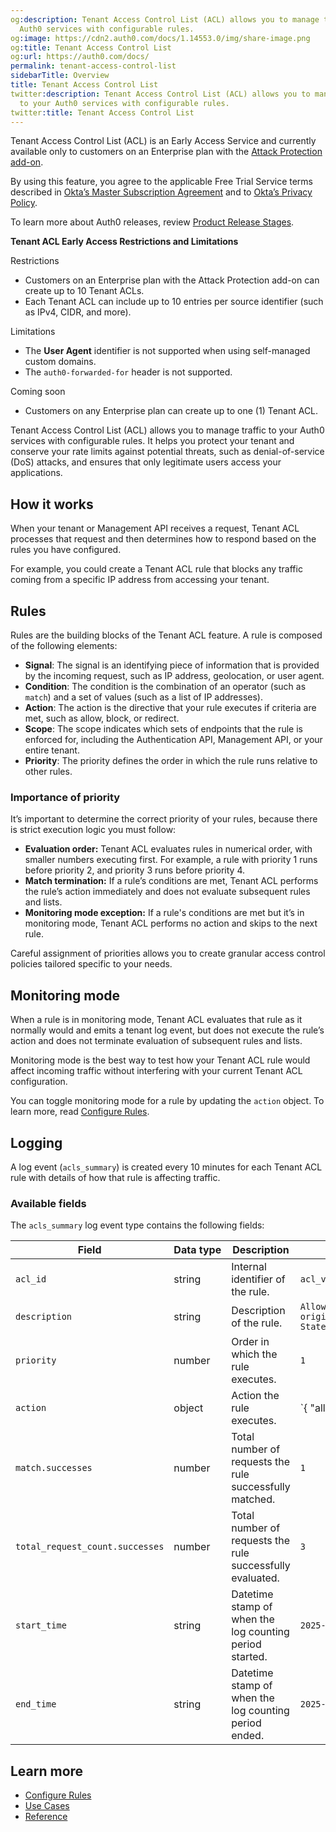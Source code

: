 ```yaml
---
og:description: Tenant Access Control List (ACL) allows you to manage traffic to your
  Auth0 services with configurable rules.
og:image: https://cdn2.auth0.com/docs/1.14553.0/img/share-image.png
og:title: Tenant Access Control List
og:url: https://auth0.com/docs/
permalink: tenant-access-control-list
sidebarTitle: Overview
title: Tenant Access Control List
twitter:description: Tenant Access Control List (ACL) allows you to manage traffic
  to your Auth0 services with configurable rules.
twitter:title: Tenant Access Control List
---
```


<Callout icon="file-lines" color="#0EA5E9" iconType="regular">

Tenant Access Control List (ACL) is an Early Access Service and currently available only to customers on an Enterprise plan with the [Attack Protection add-on](https://www.auth0.com/pricing).

By using this feature, you agree to the applicable Free Trial Service terms described in [Okta’s Master Subscription Agreement](https://www.okta.com/agreements/) and to [Okta’s Privacy Policy](https://www.okta.com/privacy-policy/).

To learn more about Auth0 releases, review [Product Release Stages](/docs/troubleshoot/product-lifecycle/product-release-stages).

</Callout>

<Callout icon="file-lines" color="#0EA5E9" iconType="regular">

**Tenant ACL Early Access Restrictions and Limitations**

Restrictions

* Customers on an Enterprise plan with the Attack Protection add-on can create up to 10 Tenant ACLs.
* Each Tenant ACL can include up to 10 entries per source identifier (such as IPv4, CIDR, and more).

Limitations

* The **User Agent** identifier is not supported when using self-managed custom domains.
* The `auth0-forwarded-for` header is not supported.

Coming soon

* Customers on any Enterprise plan can create up to one (1) Tenant ACL.

</Callout>

Tenant Access Control List (ACL) allows you to manage traffic to your Auth0 services with configurable rules. It helps you protect your tenant and conserve your rate limits against potential threats, such as denial-of-service (DoS) attacks, and ensures that only legitimate users access your applications.

## How it works

When your tenant or <Tooltip tip="Management API: A product to allow customers to perform administrative tasks." cta="View Glossary" href="/docs/glossary?term=Management+API">Management API</Tooltip> receives a request, Tenant ACL processes that request and then determines how to respond based on the rules you have configured.

For example, you could create a Tenant ACL rule that blocks any traffic coming from a specific IP address from accessing your tenant.

## Rules

Rules are the building blocks of the Tenant ACL feature. A rule is composed of the following elements:

* **Signal**: The signal is an identifying piece of information that is provided by the incoming request, such as IP address, geolocation, or user agent.
* **Condition**: The condition is the combination of an operator (such as `match`) and a set of values (such as a list of IP addresses).
* **Action**: The action is the directive that your rule executes if criteria are met, such as allow, block, or redirect.
* **Scope**: The scope indicates which sets of endpoints that the rule is enforced for, including the Authentication API, Management API, or your entire tenant.
* **Priority**: The priority defines the order in which the rule runs relative to other rules.

### Importance of priority

It’s important to determine the correct priority of your rules, because there is strict execution logic you must follow:

* **Evaluation order:** Tenant ACL evaluates rules in numerical order, with smaller numbers executing first. For example, a rule with priority 1 runs before priority 2, and priority 3 runs before priority 4.
* **Match termination:** If a rule’s conditions are met, Tenant ACL performs the rule’s action immediately and does not evaluate subsequent rules and lists.​
* **Monitoring mode exception:** If a rule's conditions are met but it’s in monitoring mode, Tenant ACL performs no action and skips to the next rule.

Careful assignment of priorities allows you to create granular access control policies tailored specific to your needs.

## Monitoring mode

When a rule is in monitoring mode, Tenant ACL evaluates that rule as it normally would and emits a tenant log event, but does not execute the rule’s action and does not terminate evaluation of subsequent rules and lists.

Monitoring mode is the best way to test how your Tenant ACL rule would affect incoming traffic without interfering with your current Tenant ACL configuration.

You can toggle monitoring mode for a rule by updating the `action` object. To learn more, read [Configure Rules](/docs/secure/tenant-access-control-list/configure-rules).

## Logging

A log event (`acls_summary`) is created every 10 minutes for each Tenant ACL rule with details of how that rule is affecting traffic.

### Available fields

The `acls_summary` log event type contains the following fields:

<table class="table"><thead>
<tr>
<th><strong>Field</strong></th>
<th><strong>Data type</strong></th>
<th><strong>Description</strong></th>
<th><strong>Example</strong></th>
</tr>
</thead>
<tbody>
<tr>
<td><code>acl_id</code></td>
<td>string</td>
<td>Internal identifier of the rule.</td>
<td><code>acl_vENikGo5fcJd7FYMLvjKKP</code></td>
</tr>
<tr>
<td><code>description</code></td>
<td>string</td>
<td>Description of the rule.</td>
<td><code>Allow traffic that originates from the United States.</code></td>
</tr>
<tr>
<td><code>priority</code></td>
<td>number</td>
<td>Order in which the rule executes.</td>
<td><code>1</code></td>
</tr>
<tr>
<td><code>action</code></td>
<td>object</td>
<td>Action the rule executes.</td>
<td>`{ "allow": true }`</td>
</tr>
<tr>
<td><code>match.successes</code></td>
<td>number</td>
<td>Total number of requests the rule successfully matched.</td>
<td><code>1</code></td>
</tr>
<tr>
<td><code>total_request_count.successes</code></td>
<td>number</td>
<td>Total number of requests the rule successfully evaluated.</td>
<td><code>3</code></td>
</tr>
<tr>
<td><code>start_time</code></td>
<td>string</td>
<td>Datetime stamp of when the log counting period started.</td>
<td><code>2025-03-19T16:11:07.429Z</code></td>
</tr>
<tr>
<td><code>end_time</code></td>
<td>string</td>
<td>Datetime stamp of when the log counting period ended.</td>
<td><code>2025-03-19T16:21:07.429Z</code></td>
</tr>
</tbody>
</table>

## Learn more

* [Configure Rules](/docs/secure/tenant-access-control-list/configure-rules)
* [Use Cases](/docs/secure/tenant-access-control-list/use-cases)
* [Reference](/docs/secure/tenant-access-control-list/reference)